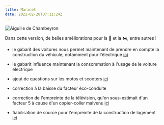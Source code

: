 ```yaml
---
title: Marinet
date: 2021-02-20T07:11:24Z
---
```


![Aiguille de Chambeyron](https://upload.wikimedia.org/wikipedia/commons/thumb/8/86/Chambeyron-lac_du_marinet.jpg/640px-Chambeyron-lac_du_marinet.jpg)

Dans cette version, de belles améliorations pour la 🚗 et la 🏍, entre autres !

- le gabarit des voitures nous permet maintenant de prendre en compte la construction du véhicule, notamment pour l'électrique [ici](https://github.com/betagouv/ecolab-data/pull/888)
- le gabarit influence maintenant la consommation à l'usage de le voiture électrique
- ajout de questions sur les motos et scooters [ici](https://github.com/betagouv/ecolab-data/pull/891)
- correction à la baisse du facteur éco-conduite 
- correction de l'empreinte de la télévision, qu'on sous-estimait d'un facteur 5 à cause d'un copier-coller malvenu [ici](https://github.com/betagouv/ecolab-data/pull/889/commits/bed18fa7150e5676460546347721e7f9b5e19a08)

- fiabilisation de source pour l'empreinte de la construction de logement [ici](https://github.com/betagouv/ecolab-data/pull/908)

